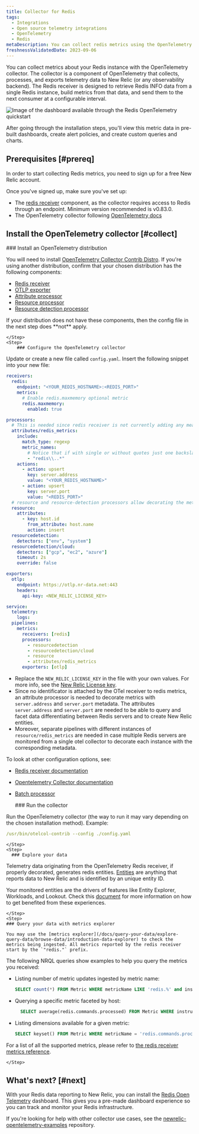 ```yaml
---
title: Collector for Redis
tags:
  - Integrations
  - Open source telemetry integrations
  - OpenTelemetry
  - Redis
metaDescription: You can collect redis metrics using the OpenTelemetry collector.
freshnessValidatedDate: 2023-09-06
---
```


You can collect metrics about your Redis instance with the OpenTelemetry collector. The collector is a component of OpenTelemetry that collects, processes, and exports telemetry data to New Relic (or any observability backend). The Redis receiver is designed to retrieve Redis INFO data from a single Redis instance, build metrics from that data, and send them to the next consumer at a configurable interval.

<img
  title="Redis OpenTelemetry quickstart dashboard"
  alt="Image of the dashboard available through the Redis OpenTelemetry quickstart"
  src={infrastructureRedisOTELDashboard}
/>

After going through the installation steps, you'll view this metric data in pre-built dashboards, create alert policies, and create custom queries and charts.


## Prerequisites [#prereq]

In order to start collecting Redis metrics, you need to sign up for a free New Relic account. 

  <InlineSignup />

Once you've signed up, make sure you've set up:

* The [redis receiver](https://github.com/open-telemetry/opentelemetry-collector-contrib/tree/main/receiver/redisreceiver) component, as the collector requires access to Redis through an endpoint. Minimum version recommended is v0.83.0. 
* The OpenTelemetry collector following [OpenTelemetry docs](https://opentelemetry.io/docs/collector/getting-started/)


## Install the OpenTelemetry collector [#collect]

<Steps>
    <Step>
        ### Install an OpenTelemetry distribution

You will need to install [OpenTelemetry Collector Contrib Distro](https://github.com/open-telemetry/opentelemetry-collector-releases/tree/main/distributions/otelcol-contrib). If you're using another distribution, confirm that your chosen distribution has the following components:

* [Redis receiver](https://github.com/open-telemetry/opentelemetry-collector-contrib/tree/main/receiver/redisreceiver)
* [OTLP exporter](https://pkg.go.dev/go.opentelemetry.io/collector/exporter/otlpexporter)
* [Attribute processor](https://github.com/open-telemetry/opentelemetry-collector-contrib/blob/main/processor/attributesprocessor/README.md)
* [Resource processor](https://github.com/open-telemetry/opentelemetry-collector-contrib/blob/main/processor/resourceprocessor/README.md)
* [Resource detection processor](https://github.com/open-telemetry/opentelemetry-collector-contrib/blob/main/processor/resourcedetectionprocessor/README.md)

<Callout variant="important">
If your distribution does not have these components, then the config file in the next step does **not** apply. 

</Callout>

    </Step>
    <Step>
        ### Configure the OpenTelemetry collector

Update or create a new file called `config.yaml`. Insert the following snippet into your new file:

```yaml
receivers:
  redis:
    endpoint: "<YOUR_REDIS_HOSTNAME>:<REDIS_PORT>"
    metrics:
      # Enable redis.maxmemory optional metric
      redis.maxmemory:
        enabled: true

processors:
  # This is needed since redis receiver is not currently adding any means to understand to which redis server the metrics are referring to 
  attributes/redis_metrics:
    include:
      match_type: regexp
      metric_names:
        # Notice that if with single or without quotes just one backslash is needed 'redis\..*'
        - "redis\\..*"
    actions:
      - action: upsert
        key: server.address
        value: "<YOUR_REDIS_HOSTNAME>"
      - action: upsert
        key: server.port
        value: "<REDIS_PORT>"
  # resource and resource-detection processors allow decorating the metrics with host attributes
  resource:
    attributes:
      - key: host.id
        from_attribute: host.name
        action: insert
  resourcedetection:
    detectors: ["env", "system"]
  resourcedetection/cloud:
    detectors: ["gcp", "ec2", "azure"]
    timeout: 2s
    override: false

exporters:
  otlp:
    endpoint: https://otlp.nr-data.net:443
    headers:
      api-key: <NEW_RELIC_LICENSE_KEY>

service:
  telemetry:
    logs:
  pipelines:
    metrics:
      receivers: [redis]
      processors:
        - resourcedetection
        - resourcedetection/cloud
        - resource
        - attributes/redis_metrics
      exporters: [otlp]
```

* Replace the `NEW_RELIC_LICENSE_KEY` in the file with your own values. For more info, see the [New Relic License key](/docs/apis/intro-apis/new-relic-api-keys/#license-key).
* Since no identificator is attached by the OTel receiver to redis metrics, an attribute processor is needed to decorate metrics with `server.address` and `server.port` metadata. The attributes `server.address` and `server.port` are needed to be able to query and facet data differentiating between Redis servers and to create New Relic entities. 
* Moreover, separate pipelines with different instances of `resource/redis_metrics` are needed in case multiple Redis servers are monitored from a single otel collector to decorate each instance with the corresponding metadata.

To look at other configuration options, see:

* [Redis receiver documentation](https://github.com/open-telemetry/opentelemetry-collector-contrib/tree/main/receiver/redisreceiver#configuration)
* [Opentelemetry Collector documentation](https://opentelemetry.io/docs/collector/configuration/)
* [Batch processor](https://github.com/open-telemetry/opentelemetry-collector/blob/main/processor/batchprocessor/README.md)

    </Step>
    <Step>
        ### Run the collector 

Run the OpenTelemetry collector (the way to run it may vary depending on the chosen installation method). Example:

```yaml
/usr/bin/otelcol-contrib --config ./config.yaml
```

    </Step>
    <Step>
      ### Explore your data 

Telemetry data originating from the OpenTelemetry Redis receiver, if properly decorated, generates redis entities.
[Entities](/docs/new-relic-solutions/new-relic-one/core-concepts/what-entity-new-relic/) are anything that reports data to New Relic and is identified by an unique entity ID.

Your monitored entities are the drivers of features like Entity Explorer, Workloads, and Lookout.
Check this [document](/docs/new-relic-solutions/new-relic-one/core-concepts/new-relic-explorer-view-performance-across-apps-services-hosts/) for more information on how to get benefited from these experiences.

    </Step>
    <Step>
    ### Query your data with metrics explorer 

    You may use the [metrics explorer](/docs/query-your-data/explore-query-data/browse-data/introduction-data-explorer) to check the metrics being ingested. All metrics reported by the redis receiver start by the `"redis."` prefix.

The following NRQL queries show examples to help you query the metrics you received:

* Listing number of metric updates ingested by metric name:

  ```sql
  SELECT count(*) FROM Metric WHERE metricName LIKE 'redis.%' and instrumentation.provider='opentelemetry' facet metricName LIMIT max
  ```

* Querying a specific metric faceted by host:

  ```sql
    SELECT average(redis.commands.processed) FROM Metric WHERE instrumentation.provider='opentelemetry' FACET host.name TIMESERIES
  ```

* Listing dimensions available for a given metric:

  ```sql
  SELECT keyset() FROM Metric WHERE metricName = 'redis.commands.processed'
  ```

For a list of all the supported metrics, please refer to [the redis receiver metrics reference](https://github.com/open-telemetry/opentelemetry-collector-contrib/blob/main/receiver/redisreceiver/documentation.md).

    </Step>
</Steps>



## What's next? [#next]

With your Redis data reporting to New Relic, you can install the [Redis Open Telemetry](https://newrelic.com/instant-observability/redis-otel) dashboard. This gives you a pre-made dashboard experience so you can track and monitor your Redis infrastructure.

If you're looking for help with other collector use cases, see the [newrelic-opentelemetry-examples](https://github.com/newrelic/newrelic-opentelemetry-examples) repository.
